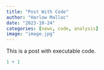```yaml
---
title: "Post With Code"
author: "Harlow Malloc"
date: "2023-10-24"
categories: [news, code, analysis]
image: "image.jpg"
---
```


This is a post with executable code.

```r
1 + 1
```
